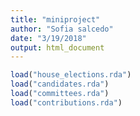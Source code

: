 ```yaml
---
title: "miniproject"
author: "Sofia salcedo"
date: "3/19/2018"
output: html_document
---
```


```r
load("house_elections.rda")
load("candidates.rda")
load("committees.rda")
load("contributions.rda")
```

